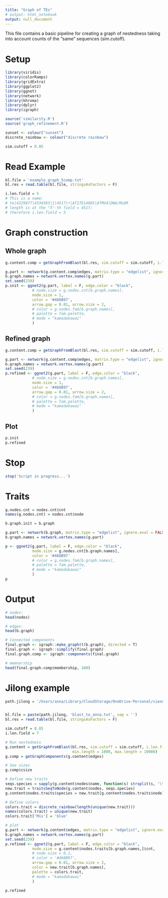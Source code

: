 ```yaml
---
title: "Graph of TEs"
# output: html_notebook
output: null_document
---
```


This file contains a basic pipeline for creating a graph of nestedness 
taking into account counts of the "same" sequences (sim.cutoff).

# Setup
```r
library(viridis)
library(colorRamps)
library(gridExtra)
library(ggplot2)
library(ggnet)
library(network)
library(khroma)
library(dplyr)
library(igraph)

source('similarity.R')
source('graph_refinement.R')

sunset <- colour("sunset")
discrete_rainbow <- colour("discrete rainbow")

sim.cutoff = 0.85

```


# Read Example
```r

bl.file = 'example_graph_5comp.txt'
bl.res = read.table(bl.file, stringsAsFactors = F)

i.len.field = 5
# This is a name:
# te|4329877|4334393|1|4517|+|AT1TE14085|ATMU4|DNA/MuDR
# length is at the "5"-th field = 4517;
# therefore i.len.field = 5

```


# Graph construction
## Whole graph
```r
g.content.comp = getGraphFromBlast(bl.res, sim.cutoff = sim.cutoff, i.len.field = i.len.field, collapse = T, refine = F)

g.part <- network(g.content.comp$edges, matrix.type = "edgelist", ignore.eval = FALSE, directed = TRUE)
b.graph.names = network.vertex.names(g.part)
set.seed(239)
p.init <- ggnet2(g.part, label = F, edge.color = "black",
            # node.size = g.nodes.cnt[b.graph.names],
            node.size = 1,
            color = '#468B97',
            arrow.gap = 0.01, arrow.size = 2,
            # color = g.nodes.fam[b.graph.names],
            # palette = fam.palette,
            # mode = "kamadakawai"
            )
```

## Refined graph
```r
g.content.comp = getGraphFromBlast(bl.res, sim.cutoff = sim.cutoff, i.len.field = i.len.field, collapse = T)

g.part <- network(g.content.comp$edges, matrix.type = "edgelist", ignore.eval = FALSE, directed = TRUE)
b.graph.names = network.vertex.names(g.part)
set.seed(239)
p.refined <- ggnet2(g.part, label = F, edge.color = "black",
            # node.size = g.nodes.cnt[b.graph.names],
            node.size = 1,
            color = '#468B97',
            arrow.gap = 0.01, arrow.size = 2,
            # color = g.nodes.fam[b.graph.names],
            # palette = fam.palette,
            # mode = "kamadakawai"
            )

```

## Plot
```r
p.init
p.refined

```

# Stop
```r
stop('Script in progress...')
```


# Traits
```r
g.nodes.cnt = nodes.cnt$cnt
names(g.nodes.cnt) = nodes.cnt$node

b.graph.init = b.graph

g.part <- network(b.graph, matrix.type = "edgelist", ignore.eval = FALSE, directed = TRUE)
b.graph.names = network.vertex.names(g.part)

p <- ggnet2(g.part, label = F, edge.color = "black",
            node.size = g.nodes.cnt[b.graph.names],
            color = '#468B97'
            # color = g.nodes.fam[b.graph.names],
            # palette = fam.palette,
            # mode = "kamadakawai"
            )
p


```

# Output
```r

# nodes:
head(nodes)

# edges:
head(b.graph)

# Connected components
final.graph <- igraph::make_graph(t(b.graph), directed = T)
final.graph <- igraph::simplify(final.graph)
final.graph.comp <- igraph::components(final.graph)

# memnership
head(final.graph.comp$membership, 100)

```


# Jilong example
```r
path.jilong = '/Users/anna/Library/CloudStorage/OneDrive-Personal/vienn/jilong/' 


bl.file = paste(path.jilong, 'blast_to_anna.txt', sep = '')
bl.res = read.table(bl.file, stringsAsFactors = F)

sim.cutoff = 0.85
i.len.field = 7

# Run nestedness
g.content = getGraphFromBlast(bl.res, sim.cutoff = sim.cutoff, i.len.field = i.len.field, collapse = T,
                              min.length = 1000, max.length = 10000)
g.comp = getGraphComponents(g.content$edges)

# See sizes
g.comp$csize

# Define new traits
seqs.species = sapply(g.content$nodes$name, function(s) strsplit(s, '\\|')[[1]][1])
new.trait = traitsSeqToNode(g.content$nodes, seqs.species)
g.content$nodes.traits$species = new.trait[g.content$nodes.traits$node]

# Define colors
colors.trait = discrete_rainbow(length(unique(new.trait)))
names(colors.trait) = unique(new.trait)
colors.trait['Mix'] = 'blue'

# plot
g.part <- network(g.content$edges, matrix.type = "edgelist", ignore.eval = FALSE, directed = TRUE)
b.graph.names = network.vertex.names(g.part)
set.seed(239)
p.refined <- ggnet2(g.part, label = F, edge.color = "black",
            node.size = g.content$nodes.traits[b.graph.names,]$cnt,
            # node.size = 0.1,
            # color = '#468B97',
            arrow.gap = 0.01, arrow.size = 2,
            color = new.trait[b.graph.names],
            palette = colors.trait,
            # mode = "kamadakawai"
            )

p.refined

```









